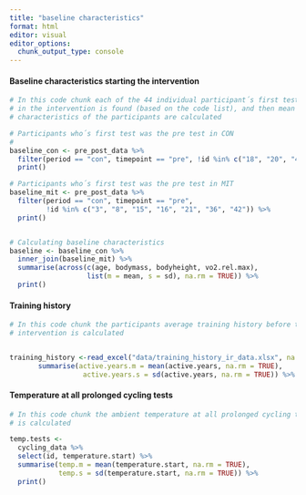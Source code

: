 ```yaml
---
title: "baseline characteristics"
format: html
editor: visual
editor_options: 
  chunk_output_type: console
---
```


#### Baseline characteristics starting the intervention

```r

# In this code chunk each of the 44 individual participant´s first test in the 
# in the intervention is found (based on the code list), and then mean baseline 
# characteristics of the participants are calculated

# Participants who´s first test was the pre test in CON
# 
baseline_con <- pre_post_data %>%
  filter(period == "con", timepoint == "pre", !id %in% c("18", "20", "40")) %>%
  print()

# Participants who´s first test was the pre test in MIT
baseline_mit <- pre_post_data %>% 
  filter(period == "con", timepoint == "pre", 
         !id %in% c("3", "8", "15", "16", "21", "36", "42")) %>%
  print()


# Calculating baseline characteristics
baseline <- baseline_con %>%
  inner_join(baseline_mit) %>%
  summarise(across(c(age, bodymass, bodyheight, vo2.rel.max), 
                   list(m = mean, s = sd), na.rm = TRUE)) %>%
  print()

```

#### Training history

```r

# In this code chunk the participants average training history before the 
# intervention is calculated


training_history <-read_excel("data/training_history_ir_data.xlsx", na = "na") %>% 
       summarise(active.years.m = mean(active.years, na.rm = TRUE),
                  active.years.s = sd(active.years, na.rm = TRUE)) %>% print()


```

#### Temperature at all prolonged cycling tests

```r

# In this code chunk the ambient temperature at all prolonged cycling tests
# is calculated

temp.tests <-
  cycling_data %>%
  select(id, temperature.start) %>% 
  summarise(temp.m = mean(temperature.start, na.rm = TRUE),
            temp.s = sd(temperature.start, na.rm = TRUE)) %>% 
  print()

```


